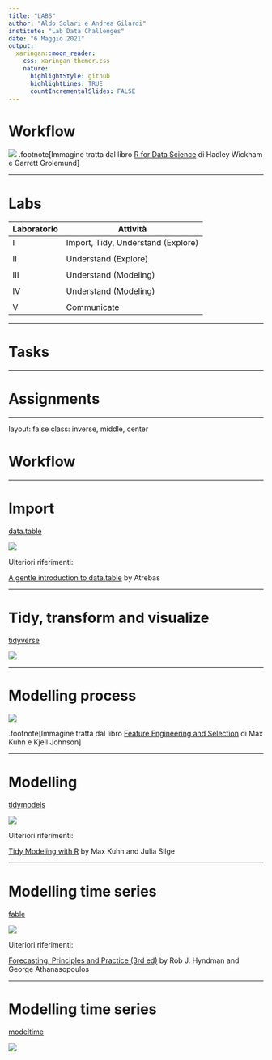 ```yaml
---
title: "LABS"
author: "Aldo Solari e Andrea Gilardi"
institute: "Lab Data Challenges"
date: "6 Maggio 2021"
output:
  xaringan::moon_reader:
    css: xaringan-themer.css
    nature:
      highlightStyle: github
      highlightLines: TRUE
      countIncrementalSlides: FALSE
---
```


# Workflow

![](IMAGES/r4ds_data-science.png)
 .footnote[Immagine tratta dal libro [R for Data Science](https://r4ds.had.co.nz/) di Hadley Wickham e Garrett Grolemund]

---

# Labs

| Laboratorio | Attività |
|----------|----------|
| I | Import, Tidy, Understand (Explore)|
|||
| II | Understand (Explore) |
|||
| III | Understand (Modeling) |
|||
| IV | Understand (Modeling) |
|||
| V | Communicate |

---

# Tasks



---

# Assignments

---

layout: false
class: inverse, middle, center

# Workflow

---

# Import

[data.table](https://rdatatable.gitlab.io/data.table/)

![](IMAGES/datatable.png)

Ulteriori riferimenti:

[A gentle introduction to data.table]( https://atrebas.github.io/post/2020-06-17-datatable-introduction/) by Atrebas

---

# Tidy, transform and visualize

[tidyverse](https://www.tidyverse.org/)

![](IMAGES/tidyverse.png)


---

# Modelling process

![](IMAGES/intro-process-1.svg)

.footnote[Immagine tratta dal libro [Feature Engineering and Selection](http://www.feat.engineering/index.html) di Max Kuhn e Kjell Johnson]
 
---

# Modelling

[tidymodels](https://www.tidymodels.org/)

![](IMAGES/tidymodels.jpg)

Ulteriori riferimenti:

[Tidy Modeling with R](https://www.tmwr.org/) by Max Kuhn and Julia Silge



---

# Modelling time series

[fable](http://fable.tidyverts.org/index.html)

![](IMAGES/fable.png)

Ulteriori riferimenti:

[Forecasting: Principles and Practice (3rd ed)](https://otexts.com/fpp3/) by Rob J. Hyndman and George Athanasopoulos

---

# Modelling time series

[modeltime](https://business-science.github.io/modeltime/)

![](IMAGES/modeltime.jpg)




